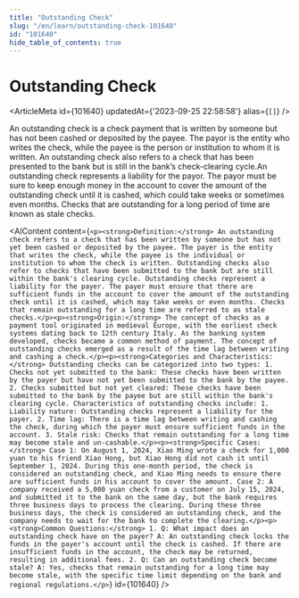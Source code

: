 ```yaml
---
title: "Outstanding Check"
slug: "/en/learn/outstanding-check-101640"
id: "101640"
hide_table_of_contents: true
---
```



# Outstanding Check

<ArticleMeta id={101640} updatedAt={'2023-09-25 22:58:58'} alias={`[]`} />
<div className='border-solid border-b border-t-0 my-4 border-[var(--ifm-color-gray-300)]' />

An outstanding check is a check payment that is written by someone but has not been cashed or deposited by the payee. The payor is the entity who writes the check, while the payee is the person or institution to whom it is written. An outstanding check also refers to a check that has been presented to the bank but is still in the bank’s check-clearing cycle.An outstanding check represents a liability for the payor. The payor must be sure to keep enough money in the account to cover the amount of the outstanding check until it is cashed, which could take weeks or sometimes even months. Checks that are outstanding for a long period of time are known as stale checks.

<AIContent content={`<p><strong>Definition:</strong> An outstanding check refers to a check that has been written by someone but has not yet been cashed or deposited by the payee. The payer is the entity that writes the check, while the payee is the individual or institution to whom the check is written. Outstanding checks also refer to checks that have been submitted to the bank but are still within the bank's clearing cycle. Outstanding checks represent a liability for the payer. The payer must ensure that there are sufficient funds in the account to cover the amount of the outstanding check until it is cashed, which may take weeks or even months. Checks that remain outstanding for a long time are referred to as stale checks.</p><p><strong>Origin:</strong> The concept of checks as a payment tool originated in medieval Europe, with the earliest check systems dating back to 12th century Italy. As the banking system developed, checks became a common method of payment. The concept of outstanding checks emerged as a result of the time lag between writing and cashing a check.</p><p><strong>Categories and Characteristics:</strong> Outstanding checks can be categorized into two types: 1. Checks not yet submitted to the bank: These checks have been written by the payer but have not yet been submitted to the bank by the payee. 2. Checks submitted but not yet cleared: These checks have been submitted to the bank by the payee but are still within the bank's clearing cycle. Characteristics of outstanding checks include: 1. Liability nature: Outstanding checks represent a liability for the payer. 2. Time lag: There is a time lag between writing and cashing the check, during which the payer must ensure sufficient funds in the account. 3. Stale risk: Checks that remain outstanding for a long time may become stale and un-cashable.</p><p><strong>Specific Cases:</strong> Case 1: On August 1, 2024, Xiao Ming wrote a check for 1,000 yuan to his friend Xiao Hong, but Xiao Hong did not cash it until September 1, 2024. During this one-month period, the check is considered an outstanding check, and Xiao Ming needs to ensure there are sufficient funds in his account to cover the amount. Case 2: A company received a 5,000 yuan check from a customer on July 15, 2024, and submitted it to the bank on the same day, but the bank requires three business days to process the clearing. During these three business days, the check is considered an outstanding check, and the company needs to wait for the bank to complete the clearing.</p><p><strong>Common Questions:</strong> 1. Q: What impact does an outstanding check have on the payer? A: An outstanding check locks the funds in the payer's account until the check is cashed. If there are insufficient funds in the account, the check may be returned, resulting in additional fees. 2. Q: Can an outstanding check become stale? A: Yes, checks that remain outstanding for a long time may become stale, with the specific time limit depending on the bank and regional regulations.</p>`} id={101640} />
